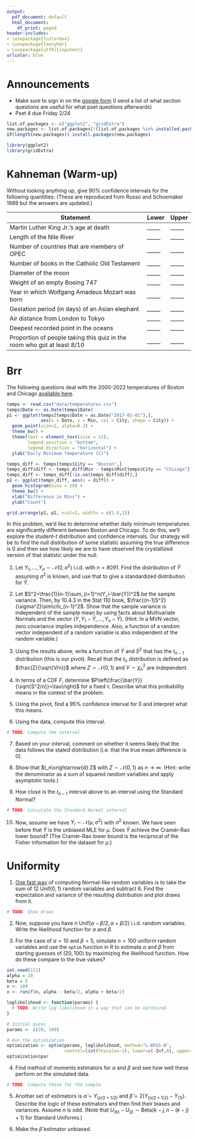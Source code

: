 ```yaml
---
output:
  pdf_document: default
  html_document:
    df_print: paged
header-includes:
- \usepackage{tcolorbox}
- \usepackage{fancyhdr}
- \usepackage[utf8]{inputenc}
urlcolor: blue
---
```


\pagestyle{fancy}
\fancyhf{}
\rhead{Will Nickols}
\lhead{Section 4}
\rfoot{Page \thepage}

# Announcements
- Make sure to sign in on the [google form](https://forms.gle/2PA9A94GpdmSDH2J9) (I send a list of what section questions are useful for what pset questions afterwards)
- Pset 4 due Friday 2/24

```r
list.of.packages <- c("ggplot2", "gridExtra")
new.packages <- list.of.packages[!(list.of.packages %in% installed.packages()[,"Package"])]
if(length(new.packages)) install.packages(new.packages)

library(ggplot2)
library(gridExtra)
```

# Kahneman (Warm-up)

Without looking anything up, give 90\% confidence intervals for the following quantities: (These are reproduced from Russo and Schoemaker 1989 but the answers are updated.)

| Statement                                                               | Lower | Upper |
|-------------------------------------------------------------------------|-------|-------|
| Martin Luther King Jr.'s age at death                                   | _____ | _____ |
| Length of the Nile River                                                | _____ | _____ |
| Number of countries that are members of OPEC                            | _____ | _____ |
| Number of books in the Catholic Old Testament                           | _____ | _____ |
| Diameter of the moon                                                    | _____ | _____ |
| Weight of an empty Boeing 747                                           | _____ | _____ |
| Year in which Wolfgang Amadeus Mozart was born                          | _____ | _____ |
| Gestation period (in days) of an Asian elephant                         | _____ | _____ |
| Air distance from London to Tokyo                                       | _____ | _____ |
| Deepest recorded point in the oceans                                    | _____ | _____ |
| Proportion of people taking this quiz in the room who got at least 8/10 | _____ | _____ |

# Brr

The following questions deal with the 2000-2022 temperatures of Boston and Chicago [available here](https://www.ncei.noaa.gov/cdo-web).

```r
temps <- read.csv("data/temperatures.csv")
temps$Date <- as.Date(temps$Date)
p1 <- ggplot(temps[temps$Date > as.Date("2017-01-01"),], 
             aes(x = Date, y = Min, col = City, shape = City)) + 
  geom_point(size=2, alpha=0.3) + 
  theme_bw() + 
  theme(text = element_text(size = 12),
        legend.position = "bottom",
        legend.direction = "horizontal") + 
  ylab("Daily Minimum Temperature (C)")

temps_diff <- temps[temps$City == "Boston",]
temps_diff$diff <- temps_diff$Min - temps$Min[temps$City == "Chicago"]
temps_diff <- temps_diff[!is.na(temps_diff$diff),]
p2 <- ggplot(temps_diff, aes(x = diff)) + 
  geom_histogram(bins = 28) + 
  theme_bw() + 
  xlab("Difference in Mins") + 
  ylab("Count")

grid.arrange(p1, p2, ncol=2, widths = c(1.6,1))
```

In this problem, we'd like to determine whether daily minimum temperatures are significantly different between Boston and Chicago.  To do this, we'll explore the student-$t$ distribution and confidence intervals.  Our strategy will be to find the null distribution of some statistic assuming the true difference is 0 and then see how likely we are to have observed the crystallized version of that statistic under the null.

1. Let $Y_1,...,Y_n\sim\mathcal{N}(0,\sigma^2)$ i.i.d. with $n=8091$.  Find the distribution of $\bar{Y}$ assuming $\sigma^2$ is known, and use that to give a standardized distribution for $\bar{Y}$.

\vspace{3cm}

2. Let $S^2=\frac{1}{n-1}\sum_{i=1}^n(Y_i-\bar{Y})^2$ be the sample variance.  Then, by 10.4.3 in the Stat 110 book, $\frac{(n-1)S^2}{\sigma^2}\sim\chi_{n-1}^2$.  Show that the sample variance is independent of the sample mean by using facts about Multivariate Normals and the vector $(\bar{Y}, Y_1-\bar{Y},...,Y_n-\bar{Y})$.  (Hint: In a MVN vector, zero covariance implies independence.  Also, a function of a random vector independent of a random variable is also independent of the random variable.)

\vspace{6cm}

3. Using the results above, write a function of $\bar{Y}$ and $S^2$ that has the $t_{n-1}$ distribution (this is our pivot).  Recall that the $t_n$ distribution is defined as $\frac{Z}{\sqrt{V/n}}$ where $Z\sim\mathcal{N}(0,1)$ and $V\sim\chi_{n}^2$ are independent.

\vspace{4cm}

4. In terms of a CDF $F$, determine $P\left(\frac{\bar{Y}}{\sqrt{S^2/n}}>\tau\right)$ for a fixed $\tau$.  Describe what this probability means in the context of the problem.

\vspace{4cm}

5. Using the pivot, find a $95\%$ confidence interval for $0$ and interpret what this means.

\vspace{4cm}

6.  Using the data, compute this interval.

```r
# TODO: Compute the interval
```

7. Based on your interval, comment on whether it seems likely that the data follows the stated distribution (i.e. that the true mean difference is 0).

\vspace{3cm}

8. Show that $t_n\xrightarrow{d} Z$ with $Z\sim\mathcal{N}(0,1)$ as $n\rightarrow\infty$.  (Hint: write the denominator as a sum of squared random variables and apply asymptotic tools.)

\vspace{5cm}

9. How close is the $t_{n-1}$ interval above to an interval using the Standard Normal?

```r
# TODO: Calculate the Standard Normal interval
```

10. Now, assume we have $Y_i\sim\mathcal{N}(\mu,\sigma^2)$ with $\sigma^2$ known.  We have seen before that $\bar{Y}$ is the unbiased MLE for $\mu$.  Does $\bar{Y}$ achieve the Cramér-Rao lower bound?  (The Cramér-Rao lower bound is the reciprocal of the Fisher information for the dataset for $\mu$.)

\vspace{5cm}

\newpage
# Uniformity

1. [One fast way](https://en.wikipedia.org/wiki/Irwin%E2%80%93Hall_distribution) of computing Normal-like random variables is to take the sum of 12 $\textrm{Unif}(0,1)$ random variables and subtract $6$.  Find the expectation and variance of the resulting distribution and plot draws from it.

\vspace{4cm}

```r
# TODO: Show draws
```

2. Now, suppose you have $n$ $\textrm{Unif}(\alpha-\beta/2, \alpha+\beta/2)$ i.i.d. random variables.  Write the likelihood function for $\alpha$ and $\beta$.

\vspace{3cm}

3. For the case of $\alpha=10$ and $\beta=5$, simulate $n=100$ uniform random variables and use the `optim` function in R to estimate $\alpha$ and $\beta$ from starting guesses of $(20,100)$ by maximizing the likelihood function.  How do these compare to the true values?

```r
set.seed(111)
alpha = 10
beta = 5
n <- 100
x <- runif(n, alpha - beta/2, alpha + beta/2)

loglikelihood <- function(params) {
  # TODO: Write log likelihood in a way that can be optimized
}

# Initial guess
params <- c(20, 100)

# Run the optimization
optimization <- optim(params, loglikelihood, method="L-BFGS-B", 
                      control=list(fnscale=-1), lower=c(-Inf,0), upper=c(Inf,Inf))
optimization$par
```

4. Find method of moments estimators for $\alpha$ and $\beta$ and see how well these perform on the simulated data.

\vspace{4cm}

```r
# TODO: Compute these for the sample
```

5. Another set of estimators is $\hat{\alpha}=Y_{(n/2+1/2)}$ and $\hat{\beta}=2(Y_{(n/2+1/2)}-Y_{(1)})$.  Describe the logic of these estimators and then find their biases and variances.  Assume $n$ is odd.  (Note that $U_{(k)}-U_{(j)}\sim\textrm{Beta}(k-j, n-(k-j)+1)$ for Standard Uniforms.)

\vspace{10cm}

6. Make the $\hat{\beta}$ estimator unbiased.

\vspace{3cm}










